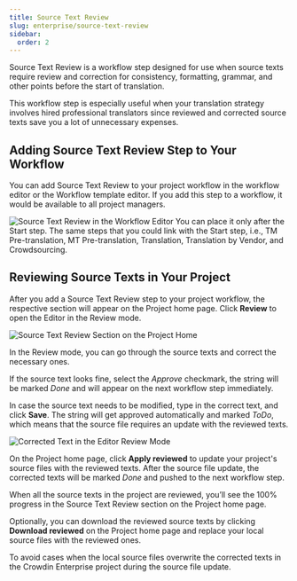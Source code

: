 ```yaml
---
title: Source Text Review
slug: enterprise/source-text-review
sidebar:
  order: 2
---
```



Source Text Review is a workflow step designed for use when source texts require review and correction for consistency, formatting, grammar, and other points before the start of translation.

This workflow step is especially useful when your translation strategy involves hired professional translators since reviewed and corrected source texts save you a lot of unnecessary expenses.

<LinkCard
  title="Workflow Overview"
  href="/enterprise/workflows/"
/>

## Adding Source Text Review Step to Your Workflow

You can add Source Text Review to your project workflow in the workflow editor or the Workflow template editor. If you add this step to a workflow, it would be available to all project managers.

<Image src={workflowEditor} alt="Source Text Review in the Workflow Editor" />

<QuestionAnswer title="Where can I place the Source Text Review step in the workflow?">
  You can place it only after the Start step.
</QuestionAnswer>

<QuestionAnswer title="What steps can I link to the Source Text Review step?">
  The same steps that you could link with the Start step, i.e., TM Pre-translation, MT Pre-translation, Translation, Translation by Vendor, and Crowdsourcing.
</QuestionAnswer>

## Reviewing Source Texts in Your Project

After you add a Source Text Review step to your project workflow, the respective section will appear on the Project home page. Click **Review** to open the Editor in the Review mode.

<Image src={projectHome} alt="Source Text Review Section on the Project Home" />

In the Review mode, you can go through the source texts and correct the necessary ones.

If the source text looks fine, select the *Approve* <Icon name="mdi:check" class="inline-icon" /> checkmark, the string will be marked *Done* and will appear on the next workflow step immediately.

In case the source text needs to be modified, type in the correct text, and click **Save**. The string will get approved automatically and marked *ToDo*, which means that the source file requires an update with the reviewed texts.

<Image src={editorCorrectedText} alt="Corrected Text in the Editor Review Mode" />

On the Project home page, click **Apply reviewed** to update your project's source files with the reviewed texts. After the source file update, the corrected texts will be marked *Done* and pushed to the next workflow step.

When all the source texts in the project are reviewed, you’ll see the 100% progress in the Source Text Review section on the Project home page.

Optionally, you can download the reviewed source texts by clicking **Download reviewed** on the Project home page and replace your local source files with the reviewed ones.

<QuestionAnswer title="Why should I download the corrected files and replace my local source files with them?">
  To avoid cases when the local source files overwrite the corrected texts in the Crowdin Enterprise project during the source file update.
</QuestionAnswer>
